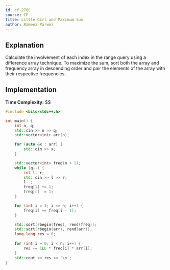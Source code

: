 ```yaml
---
id: cf-276C
source: CF
title: Little Girl and Maximum Sum
author: Rameez Parwez
---
```


## Explanation

Calculate the involvement of each index in the range query using a difference array technique.
To maximize the sum, sort both the array and frequency array in descending order and pair the elements of the array with their respective frequencies.

## Implementation

**Time Complexity:** $$

<LanguageSection>
<CPPSection>

```cpp
#include <bits/stdc++.h>

int main() {
    int n, q;
    std::cin >> n >> q;
    std::vector<int> arr(n);

    for (auto &x : arr) {
        std::cin >> x;
    }

    std::vector<int> freq(n + 1);
    while (q--) {
        int l, r;
        std::cin >> l >> r;
        l--;
        freq[l] += 1;
        freq[r] -= 1;
    }

    for (int i = 1; i <= n; i++) {
        freq[i] += freq[i - 1];
    }

    std::sort(rbegin(freq), rend(freq));
    std::sort(rbegin(arr), rend(arr));
    long long res = 0;
    
    for (int i = 0; i < n; i++) {
        res += 1LL * freq[i] * arr[i];
    }
    std::cout << res << '\n';
}
```

</CPPSection>
</LanguageSection>